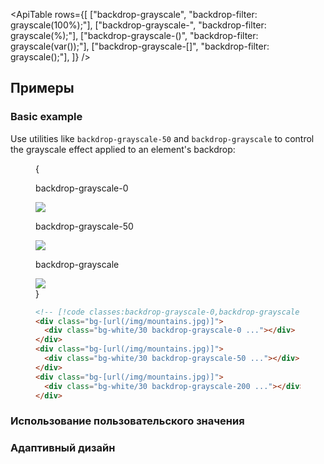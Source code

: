 

<ApiTable
  rows={[
    ["backdrop-grayscale", "backdrop-filter: grayscale(100%);"],
    ["backdrop-grayscale-<number>", "backdrop-filter: grayscale(<number>%);"],
    ["backdrop-grayscale-(<custom-property>)", "backdrop-filter: grayscale(var(<custom-property>));"],
    ["backdrop-grayscale-[<value>]", "backdrop-filter: grayscale(<value>);"],
  ]}
/>

## Примеры

### Basic example

Use utilities like `backdrop-grayscale-50` and `backdrop-grayscale` to control the grayscale effect applied to an element's backdrop:

<Figure>

<Example padding={false}>
  {
    <div className="flex scroll-p-8 justify-start overflow-scroll sm:block sm:overflow-visible">
      <div className="flex shrink-0 items-center justify-around gap-6 p-8 font-mono font-bold sm:gap-4">
        <div className="flex shrink-0 flex-col items-center">
          <p className="mb-3 text-center font-mono text-sm font-medium text-gray-500 dark:text-gray-400">
            backdrop-grayscale-0
          </p>
          <div className="relative">
            <div className="absolute inset-6 size-20 bg-white/30 backdrop-grayscale-0"></div>
            <img
              className="size-32 rounded-lg object-cover"
              src="https://images.unsplash.com/photo-1554629947-334ff61d85dc?ixid=MnwxMjA3fDB8MHxwaG90by1wYWdlfHx8fGVufDB8fHx8&ixlib=rb-1.2.1&auto=format&fit=crop&w=1000&h=1000&q=90"
            />
            <div className="absolute inset-0 rounded-lg ring-1 ring-black/10 ring-inset"></div>
          </div>
        </div>
        <div className="flex shrink-0 flex-col items-center">
          <p className="mb-3 text-center font-mono text-sm font-medium text-gray-500 dark:text-gray-400">
            backdrop-grayscale-50
          </p>
          <div className="relative">
            <div className="absolute inset-6 size-20 bg-white/30 backdrop-grayscale-50"></div>
            <img
              className="size-32 rounded-lg object-cover"
              src="https://images.unsplash.com/photo-1554629947-334ff61d85dc?ixid=MnwxMjA3fDB8MHxwaG90by1wYWdlfHx8fGVufDB8fHx8&ixlib=rb-1.2.1&auto=format&fit=crop&w=1000&h=1000&q=90"
            />
            <div className="absolute inset-0 rounded-lg ring-1 ring-black/10 ring-inset"></div>
          </div>
        </div>
        <div className="flex shrink-0 flex-col items-center">
          <p className="mb-3 text-center font-mono text-sm font-medium text-gray-500 dark:text-gray-400">
            backdrop-grayscale
          </p>
          <div className="relative">
            <div className="absolute inset-6 size-20 bg-white/30 backdrop-grayscale"></div>
            <img
              className="size-32 rounded-lg object-cover"
              src="https://images.unsplash.com/photo-1554629947-334ff61d85dc?ixid=MnwxMjA3fDB8MHxwaG90by1wYWdlfHx8fGVufDB8fHx8&ixlib=rb-1.2.1&auto=format&fit=crop&w=1000&h=1000&q=90"
            />
            <div className="absolute inset-0 rounded-lg ring-1 ring-black/10 ring-inset"></div>
          </div>
        </div>
      </div>
    </div>
  }
</Example>

```html
<!-- [!code classes:backdrop-grayscale-0,backdrop-grayscale-50,backdrop-grayscale] -->
<div class="bg-[url(/img/mountains.jpg)]">
  <div class="bg-white/30 backdrop-grayscale-0 ..."></div>
</div>
<div class="bg-[url(/img/mountains.jpg)]">
  <div class="bg-white/30 backdrop-grayscale-50 ..."></div>
</div>
<div class="bg-[url(/img/mountains.jpg)]">
  <div class="bg-white/30 backdrop-grayscale-200 ..."></div>
</div>
```

</Figure>

### Использование пользовательского значения

<UsingACustomValue utility="backdrop-grayscale" value="0.5" name="backdrop grayscale" />

### Адаптивный дизайн

<ResponsiveDesign
  property="backdrop-filter: grayscale()"
  defaultClass="backdrop-grayscale"
  featuredClass="backdrop-grayscale-0"
/>

